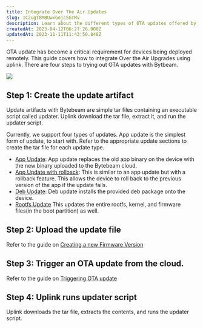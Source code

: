 ```yaml
---
title: Integrate Over The Air Updates
slug: 1C2ugT8MBUwxGojcSGTMv
description: Learn about the different types of OTA updates offered by Bytebeam for IoT devices, including app updates, app updates with rollback, deb updates, and rootfs updates. Discover the step-by-step process involved, from creating the update tar file to trigger
createdAt: 2023-04-12T06:27:26.000Z
updatedAt: 2023-11-11T11:43:50.848Z
---
```


OTA update has become a critical requirement for devices being deployed remotely. This guide covers how to integrate Over the Air Upgrades using uplink. There are four steps to trying out OTA updates with Bytbeam.



![](https://archbee-image-uploads.s3.amazonaws.com/KgoQSkw-NkQJykt01OVJo/2yt8p2xbn2YEQTchWttPr_algorithm-flowchart-example-3.jpeg)

## **Step 1:** Create the update artifact

Update artifacts with Bytebeam are simple tar files containing an executable script called updater. Uplink download the tar file, extract it, and run the updater script.&#x20;

Currently, we support four types of updates. App update is the simplest form of update, to start with. Refer to the appropriate update sections to create the tar file for each update type.

- [App Update](https://bytebeamio.mintlify.app/device-side-integrations/linux/integrate-over-the-air-updates/app-update): App update replaces the old app binary on the device with the new binary uploaded to the Bytebeam cloud.&#x20;
- [App Update with rollback](https://bytebeamio.mintlify.app/device-side-integrations/linux/integrate-over-the-air-updates/app-update-with-rollback): This is similar to an app update but with a rollback feature. This allows the device to roll back to the previous version of the app if the update fails.&#x20;
- [Deb Update](https://bytebeamio.mintlify.app/device-side-integrations/linux/integrate-over-the-air-updates/deb-update): Deb update installs the provided deb package onto the device.
- [Rootfs Update](https://bytebeamio.mintlify.app/device-side-integrations/linux/integrate-over-the-air-updates/rootfs-update) This updates the entire rootfs, kernel, and firmware files(in the boot partition) as well.&#x20;

**Step 2**: Upload the update file&#x20;
--------------------------------------

Refer to the guide on [Creating a new Firmware Version](docId\:IsAoIC5-7ftNjTTcO55ih)

## **Step 3**: Trigger an OTA update from the cloud.

Refer to the guide on [Triggering OTA update](docId\:adgo-fN2Yj0Q5lPtiBRQO)

## **Step 4:** Uplink runs updater script&#x20;

Uplink downloads the tar file, extracts the contents, and runs the updater script.
